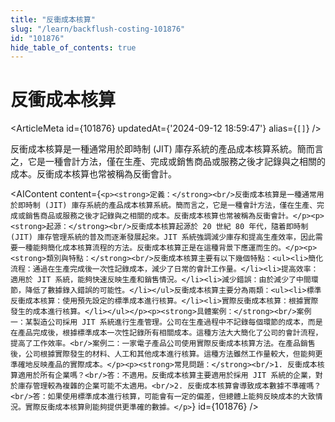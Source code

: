 ```yaml
---
title: "反衝成本核算"
slug: "/learn/backflush-costing-101876"
id: "101876"
hide_table_of_contents: true
---
```



# 反衝成本核算

<ArticleMeta id={101876} updatedAt={'2024-09-12 18:59:47'} alias={`[]`} />
<div className='border-solid border-b border-t-0 my-4 border-[var(--ifm-color-gray-300)]' />

反衝成本核算是一種通常用於即時制 (JIT) 庫存系統的產品成本核算系統。簡而言之，它是一種會計方法，僅在生產、完成或銷售商品或服務之後才記錄與之相關的成本。反衝成本核算也常被稱為反衝會計。

<AIContent content={`<p><strong>定義：</strong><br/>反衝成本核算是一種通常用於即時制 (JIT) 庫存系統的產品成本核算系統。簡而言之，它是一種會計方法，僅在生產、完成或銷售商品或服務之後才記錄與之相關的成本。反衝成本核算也常被稱為反衝會計。</p><p><strong>起源：</strong><br/>反衝成本核算起源於 20 世紀 80 年代，隨着即時制 (JIT) 庫存管理系統的普及而逐漸發展起來。JIT 系統強調減少庫存和提高生產效率，因此需要一種能夠簡化成本核算流程的方法。反衝成本核算正是在這種背景下應運而生的。</p><p><strong>類別與特點：</strong><br/>反衝成本核算主要有以下幾個特點：<ul><li>簡化流程：通過在生產完成後一次性記錄成本，減少了日常的會計工作量。</li><li>提高效率：適用於 JIT 系統，能夠快速反映生產和銷售情況。</li><li>減少錯誤：由於減少了中間環節，降低了數據錄入錯誤的可能性。</li></ul>反衝成本核算主要分為兩類：<ul><li>標準反衝成本核算：使用預先設定的標準成本進行核算。</li><li>實際反衝成本核算：根據實際發生的成本進行核算。</li></ul></p><p><strong>具體案例：</strong><br/>案例一：某製造公司採用 JIT 系統進行生產管理。公司在生產過程中不記錄每個環節的成本，而是在產品完成後，根據標準成本一次性記錄所有相關成本。這種方法大大簡化了公司的會計流程，提高了工作效率。<br/>案例二：一家電子產品公司使用實際反衝成本核算方法。在產品銷售後，公司根據實際發生的材料、人工和其他成本進行核算。這種方法雖然工作量較大，但能夠更準確地反映產品的實際成本。</p><p><strong>常見問題：</strong><br/>1. 反衝成本核算適用於所有企業嗎？<br/>答：不適用。反衝成本核算主要適用於採用 JIT 系統的企業，對於庫存管理較為複雜的企業可能不太適用。<br/>2. 反衝成本核算會導致成本數據不準確嗎？<br/>答：如果使用標準成本進行核算，可能會有一定的偏差，但總體上能夠反映成本的大致情況。實際反衝成本核算則能夠提供更準確的數據。</p>`} id={101876} />
